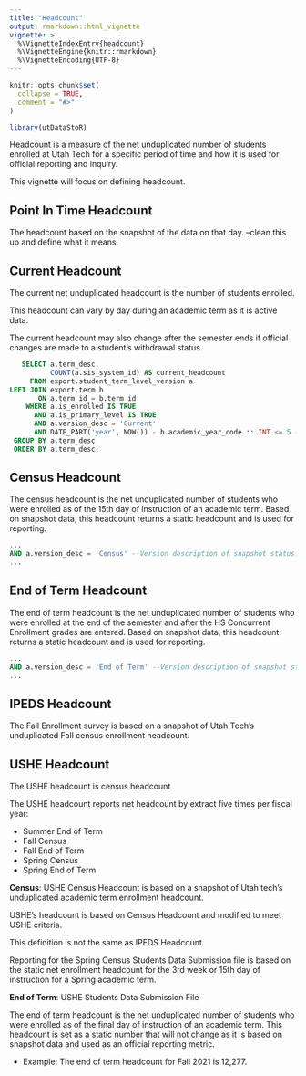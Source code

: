 ```yaml
---
title: "Headcount"
output: rmarkdown::html_vignette
vignette: >
  %\VignetteIndexEntry{headcount}
  %\VignetteEngine{knitr::rmarkdown}
  %\VignetteEncoding{UTF-8}
---
```


```r
knitr::opts_chunk$set(
  collapse = TRUE,
  comment = "#>"
)
```

```r
library(utDataStoR)
```

Headcount is a measure of the net unduplicated number of students enrolled at Utah Tech for a specific period of time and how it is used for official reporting and inquiry.

This vignette will focus on defining headcount.

## Point In Time Headcount

The headcount based on the snapshot of the data on that day. --clean this up and define what it means.


## Current Headcount

The current net unduplicated headcount is the number of students enrolled. 

This headcount can vary by day during an academic term as it is active data.

The current headcount may also change after the semester ends if official changes are made to a student's withdrawal status.

```sql
   SELECT a.term_desc,
          COUNT(a.sis_system_id) AS current_headcount
     FROM export.student_term_level_version a
LEFT JOIN export.term b
       ON a.term_id = b.term_id
    WHERE a.is_enrolled IS TRUE
      AND a.is_primary_level IS TRUE
      AND a.version_desc = 'Current'
      AND DATE_PART('year', NOW()) - b.academic_year_code :: INT <= 5 -- Current term plus last 5 Years.
 GROUP BY a.term_desc
 ORDER BY a.term_desc;
``` 

## Census Headcount

The census headcount is the net unduplicated number of students who were enrolled as of the 15th day of instruction of an academic term. Based on snapshot data, this headcount returns a static headcount and is used for reporting.

```sql
...
AND a.version_desc = 'Census' --Version description of snapshot status.
...
```

## End of Term Headcount

The end of term headcount is the net unduplicated number of students who were enrolled at the end of the semester and after the HS Concurrent Enrollment grades are entered. Based on snapshot data, this headcount returns a static headcount and is used for reporting.

```sql
...
AND a.version_desc = 'End of Term' --Version description of snapshot status.
...
```

## IPEDS Headcount

The Fall Enrollment survey is based on a snapshot of Utah Tech's unduplicated Fall census enrollment headcount. 

## USHE Headcount

The USHE headcount is census headcount

The USHE headcount reports net headcount by extract five times per fiscal year:

- Summer End of Term
- Fall Census 
- Fall End of Term
- Spring Census
- Spring End of Term

**Census**: USHE Census Headcount is based on a snapshot of Utah tech's unduplicated academic term enrollment headcount. 

USHE's headcount is based on Census Headcount and modified to meet USHE criteria.

This definition is not the same as IPEDS Headcount.



Reporting for the Spring Census Students Data Submission file is based on the static net enrollment headcount for the 3rd week or 15th day of instruction for a Spring academic term.

**End of Term**: USHE Students Data Submission File

The end of term headcount is the net unduplicated number of students who were enrolled as of the final day of instruction of an academic term. This headcount is set as a static number that will not change as it is based on snapshot data and used as an official reporting metric.

- Example: The end of term headcount for Fall 2021 is 12,277.


